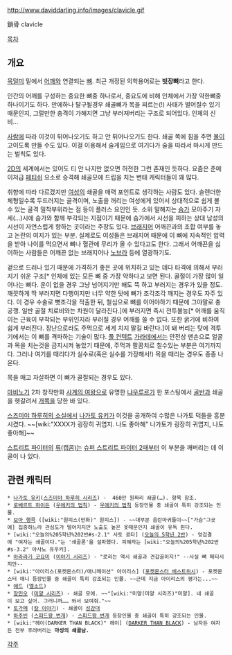 http://www.daviddarling.info/images/clavicle.gif

鎖骨 
clavicle

[[목차]]

== 개요 ==
[[목]]덜미 밑에서 [[어깨]]와 연결되는 [[뼈]]. 최근 개정된 의학용어로는 '''빗장뼈'''라고 한다.

인간의 어깨를 구성하는 중요한 뼈중 하나로서, 중요도에 비해 인체에서 가장 약한뼈중 하나이기도 하다. 만에하나 탈구될경우 쇄골뼈가 목을 찌르는(!) 사태가 벌어질수 있기 때문인지, 그럴만한 충격이 가해지면 그냥 부러져버리는 구조로 되어있다. 인체의 신비...

[[사람]]에 따라 이것이 튀어나오기도 하고 안 튀어나오기도 한다. 쇄골 쪽에 힘을 주면 [[물]]이 고이도록 만들 수도 있다. 이걸 이용해서 술게임으로 여기다가 술을 따라서 마시게 만드는 벌칙도 있다.

[[2D]]의 세계에서는 있어도 티 안 나지만 없으면 허전한 그런 존재인 듯하다. 요즘은 준메이저급 [[페티쉬]] 요소로 승격해 쇄골모에 드립을 치는 변태 캐릭터들이 꽤 많다.

취향에 따라 다르겠지만 [[여성]]의 쇄골을 매력 포인트로 생각하는 사람도 있다. 슬렌더한 체형일수록 두드러지는 골격이며, 노출을 꺼리는 여성에게 있어서 상대적으로 쉽게 볼 수 있는 골격 밀착부위라는 점 등이 플러스 요인인 듯. 소위 말해지는 [[슴가]] 모아주기 자세(...)시에 슴가와 함께 부각되는 지점이기 때문에 슴가에서 시선을 피하는 상대 남성의 시선이 자연스럽게 향하는 곳이라는 주장도 있다. [[브래지어]] 어깨끈과의 조합 여부를 놓고 논란의 여지가 있는 부분. 실제로도 여성들은 브래지어 때문에 이 뼈에 지속적인 압력을 받아 나이를 먹으면서 뼈나 혈관에 무리가 올 수 있다고도 한다. 그래서 어깨끈을 싫어하는 사람들은 어깨끈 없는 브래지어나 [[노브라]] 등에 열광하기도.

겉으로 드러나 있기 때문에 가격하기 좋은 곳에 위치하고 있는 데다 타격에 의해서 부러지기 쉬운 구조[* 인체에 있는 모든 뼈 중 가장 약하다고 보면 된다. 골절이 가장 많이 일어나는 뼈다. 운이 없을 경우 그냥 넘어지기만 해도 뚝 하고 부러지는 경우가 있을 정도. 깨끗하게 딱 부러지면 다행이지만 너무 약한 탓에 뼈가 조각조각 깨지는 경우도 자주 있다. 이 경우 수술로 뼛조각을 적출한 뒤, 철심으로 뼈를 이어야하기 때문에 그야말로 충공깽. 일반 골절 치료비와는 차원이 달라진다.]에 부러지면 즉시 전투불능[* 어깨를 움직이는 근육이 부착되는 부위인지라 부러질 경우 어깨를 쓸 수 없다. 또한 굵기에 비하여 쉽게 부러진다. 장난으로라도 주먹으로 세게 치지 말길 바란다.]이 돼 버리는 탓에 격투기에서는 이 뼈를 격파하는 기술이 많다. [[풀 컨텍트]] [[가라데]]에서는 안전상 맨손으로 얼굴과 목을 치는것을 금지시켜 놓았기 때문에, 주먹과 팔꿈치로 칠수있는 부분은 여기까지다. 그러나 여기를 때리다가 실수로(혹은 실수를 가장해서!) 목을 때리는 경우도 종종 나온다.

목을 매고 자살하면 이 뼈가 골절되는 경우도 있다.

[[마비노기]] 2차 창작만화 [[사계의 여왕]]으로 유명한 [[냐우루르]]가 한 포스팅에서 [[골반]]과 쇄골을 헷갈려서 [[개쪽]]을 당한 바 있다.

[[스즈미야 하루히의 소실]]에서 [[나가토 유키]]가 이것을 공개하여 수많은 나가토 덕들을 흥분시켰다. ~~[wiki:"XXXX가 굉장히 귀엽지. 나도 좋아해" 나가토가 굉장히 귀엽지, 나도 좋아해]~~

[[스트리트 파이터]]의 [[류(캡콤)]]는 [[슈퍼 스트리트 파이터 2]]때부터 이 부분을 깨버리는 데 이골이 나 있다.

== 관련 캐릭터 ==
 * [[나가토 유키]]([[스즈미야 하루히 시리즈]]) -  460만 원짜리 쇄골(…). 항목 참조.
 * [[로베르트 하이든]] ([[우에키의 법칙]]) - [[우에키의 법칙]] 등장인물 중 쇄골이 특히 강조되는 인물.
 * [[보아 행콕]] ([wiki:"원피스(만화)" 원피스]) - ~~대부분 음란마귀들이~~["가슴"그곳에] 집중하느라 관심도가 떨어지지만 노출도 높은 옷때문인지 쇄골이 유독 튄다.
 * [wiki:"오늘의%205학년%202반#s-2.1" 사토 료타] ([[오늘의 5학년 2반]]) - 엉겁결에 "여자는 쇄골이다."는 '쇄골론'을 설파했다. 피해자는 [wiki:"오늘의%205학년%202반#s-3.2" 아사노 유우키].
 * [[아라라기 코요미]] ([[이야기 시리즈]]) - "로리는 역시 쇄골과 견갑골이지!" --사실 뼈 페티시지만--
 * [wiki:"아이리스(포켓몬스터)/애니메이션" 아이리스] ([[포켓몬스터 베스트위시]]) - 포켓몬스터 애니 등장인물 중 쇄골이 특히 강조되는 인물. ~~근데 지금 아이리스의 평가는...~~
 * [[애드(엘소드)|애드]] ([[엘소드]])
 * [[장민오]] ([[미얄 시리즈]]) - 쇄골 모에. ~~"[wiki:"미얄(미얄 시리즈)"미얄]. 네 쇄골이 보고 싶어. 그러니까…… 와서 보여줘."~~
 * [[토가메]] ([[칼 이야기]]) - 쇄골이 [[성감대]]
 * [[하주빈]] ([[스피드왕 번개]]) - [[스피드왕 번개]] 등장인물 중 쇄골이 특히 강조되는 인물.
 * [wiki:"헤이(DARKER THAN BLACK)" 헤이] ([[DARKER THAN BLACK]]) - 남자든 여자든 전부 후려버리는 '''마성의 쇄골남.'''

[[각주]]
